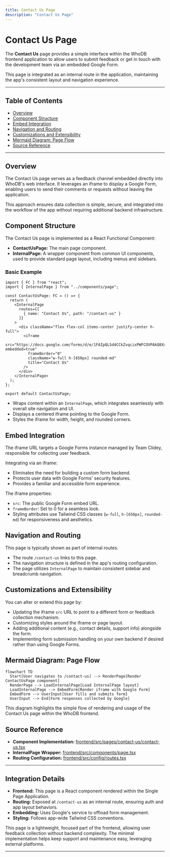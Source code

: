 ```yaml
---
title: Contact Us Page
description: "Contact Us Page"
---
```

# Contact Us Page

The **Contact Us** page provides a simple interface within the WhoDB frontend application to allow users to submit feedback or get in touch with the development team via an embedded Google Form.

This page is integrated as an internal route in the application, maintaining the app's consistent layout and navigation experience.

---

## Table of Contents

- [Overview](#overview)
- [Component Structure](#component-structure)
- [Embed Integration](#embed-integration)
- [Navigation and Routing](#navigation-and-routing)
- [Customizations and Extensibility](#customizations-and-extensibility)
- [Mermaid Diagram: Page Flow](#mermaid-diagram-page-flow)
- [Source Reference](#source-reference)

---

## Overview

The Contact Us page serves as a feedback channel embedded directly into WhoDB's web interface. It leverages an iframe to display a Google Form, enabling users to send their comments or requests without leaving the application.

This approach ensures data collection is simple, secure, and integrated into the workflow of the app without requiring additional backend infrastructure.

## Component Structure

The Contact Us page is implemented as a React Functional Component:

- **ContactUsPage:** The main page component.
- **InternalPage:** A wrapper component from common UI components, used to provide standard page layout, including menus and sidebars.

### Basic Example

```tsx
import { FC } from "react";
import { InternalPage } from "../components/page";

const ContactUsPage: FC = () => {
  return (
    <InternalPage
      routes={[
        { name: "Contact Us", path: "/contact-us" }
      ]}
    >
      <div className="flex flex-col items-center justify-center h-full">
        <iframe
          src="https://docs.google.com/forms/d/e/1FAIpQLSd4CCkZvqcixPWFCOVPAkQ8XxC_NZc3rP29W1khG7gDt3W1XQ/viewform?embedded=true"
          frameBorder="0"
          className="w-full h-[650px] rounded-md"
          title="Contact Us"
        />
      </div>
    </InternalPage>
  );
};

export default ContactUsPage;
```

- Wraps content within an `InternalPage`, which integrates seamlessly with overall site navigation and UI.
- Displays a centered iframe pointing to the Google Form.
- Styles the iframe for width, height, and rounded corners.

## Embed Integration

The iframe URL targets a Google Forms instance managed by Team Clidey, responsible for collecting user feedback.

Integrating via an iframe:

- Eliminates the need for building a custom form backend.
- Protects user data with Google Forms' security features.
- Provides a familiar and accessible form experience.

The iframe properties:

- `src`: The public Google Form embed URL.
- `frameBorder`: Set to 0 for a seamless look.
- Styling attributes use Tailwind CSS classes (`w-full`, `h-[650px]`, `rounded-md`) for responsiveness and aesthetics.

## Navigation and Routing

This page is typically shown as part of internal routes.

- The route `/contact-us` links to this page.
- The navigation structure is defined in the app's routing configuration.
- The page utilizes `InternalPage` to maintain consistent sidebar and breadcrumb navigation.

## Customizations and Extensibility

You can alter or extend this page by:

- Updating the iframe `src` URL to point to a different form or feedback collection mechanism.
- Customizing styles around the iframe or page layout.
- Adding additional content (e.g., contact details, support info) alongside the form.
- Implementing form submission handling on your own backend if desired rather than using Google Forms.

## Mermaid Diagram: Page Flow

```mermaid
flowchart TD
  Start[User navigates to /contact-us] --> RenderPage[Render ContactUsPage component]
  RenderPage --> LoadInternalPage[Load InternalPage layout]
  LoadInternalPage --> EmbedForm[Render iframe with Google Form]
  EmbedForm --> UserInput[User fills and submits form]
  UserInput --> End[Form responses collected by Google]
```

This diagram highlights the simple flow of rendering and usage of the Contact Us page within the WhoDB frontend.

## Source Reference

- **Component Implementation:** [frontend/src/pages/contact-us/contact-us.tsx](frontend/src/pages/contact-us/contact-us.tsx)
- **InternalPage Wrapper:** [frontend/src/components/page.tsx](frontend/src/components/page.tsx)
- **Routing Configuration:** [frontend/src/config/routes.tsx](frontend/src/config/routes.tsx)


---

## Integration Details

- **Frontend:** This page is a React component rendered within the Single Page Application.
- **Routing:** Exposed at `/contact-us` as an internal route, ensuring auth and app layout behaviors.
- **Embedding:** Uses Google's service to offload form management.
- **Styling:** Follows app-wide Tailwind CSS conventions.

This page is a lightweight, focused part of the frontend, allowing user feedback collection without backend complexity. The minimal implementation helps keep support and maintenance easy, leveraging external platforms.

---